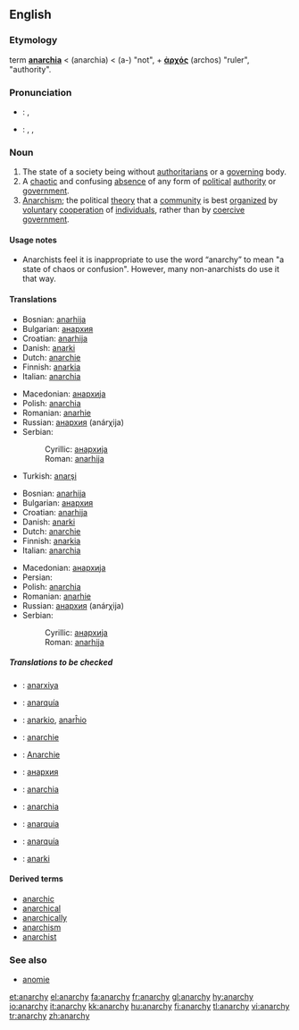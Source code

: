 {{rfc|the heat is now off. Time to clean up and unprotect}}
==English==
{{wikipedia}}

===Etymology===
{{NL.}} term '''[[anarchia]]''' < {{AGr.}} '''{{polytonic|[[ἀναρχία]]}}''' (anarchia) < '''{{polytonic|[[ἀν-]]}}''' (a-) "not", + '''[[ἀρχός]]''' (archos) "ruler", "authority".

===Pronunciation===
*{{italbrac|UK}}: {{IPA|/ˈænəki/}}, {{SAMPA|/"{n@ki/}}
*{{italbrac|US}}: {{AHD|ănʹər-kē}}, {{IPA|/ˈænɚki/}}, {{SAMPA|/"{n@`ki/}}

===Noun===
{{en-noun|anarchies|-}}

# The state of a society being without [[authoritarians]] or a [[govern]]ing body.
# A [[chaotic]] and confusing [[absence]] of any form of [[political]] [[authority]] or [[government]].
# [[anarchism|Anarchism]]; the political [[theory]] that a [[community]] is best [[organize|organized]] by [[voluntary]] [[cooperation]] of [[individual]]s, rather than by [[coercive]] [[government]]. 

====Usage notes====
*Anarchists feel it is inappropriate to use the word “anarchy” to mean "a state of chaos or confusion". However, many non-anarchists do use it that way.

{{seeCites}}

====Translations====
{{trans-top|absence of any form of political authority or government}}
*Bosnian: [[anarhija]] {{f}}
*Bulgarian: [[анархия]] {{f}}
*Croatian: [[anarhija]] {{f}}
*Danish: [[anarki]] {{g|Danish}}
*Dutch: [[anarchie]] {{f}}
*Finnish: [[anarkia]]
*Italian: [[anarchia]] {{f}}
{{trans-mid}}
*Macedonian: [[анархија]] {{f}}
*Polish: [[anarchia]]
*Romanian: [[anarhie]]
*Russian: [[анархия]] (anárχija) {{f}}
*Serbian:
*:Cyrillic: [[анархија]] {{f}}
*:Roman: [[anarhija]] {{f}}
*Turkish: [[anarşi]]
{{trans-bottom}}

{{trans-top|political disorder and confusion}}
*Bosnian: [[anarhija]] {{f}}
*Bulgarian: [[анархия]] {{f}}
*Croatian: [[anarhija]] {{f}}
*Danish: [[anarki]] {{g|Danish}}
*Dutch: [[anarchie]] {{f}}
*Finnish: [[anarkia]]
*Italian: [[anarchia]] {{f}}
{{trans-mid}}
*Macedonian: [[анархија]] {{f}}
*Persian: {{FAchar|[[هرج و مرج]]}}
*Polish: [[anarchia]]
*Romanian: [[anarhie]]
*Russian: [[анархия]] (anárχija) {{f}}
*Serbian:
*:Cyrillic: [[анархија]] {{f}}
*:Roman: [[anarhija]] {{f}}
{{trans-bottom}}

=====Translations to be checked=====
{{checktrans}}
*{{ttbc|Azerbaijani}}: [[anarxiya]]
*{{ttbc|Catalan}}: [[anarquía]] {{f}}
*{{ttbc|Esperanto}}: [[anarkio]], [[anarĥio]]
*{{ttbc|French}}: [[anarchie]] {{f}}
*{{ttbc|German}}: [[Anarchie]] {{f}}
*{{ttbc|Kyrgyz}}: [[анархия]]
*{{ttbc|Latin}}: [[anarchia]] {{f}}
*{{ttbc|Polish}}: [[anarchia]] {{f}}
*{{ttbc|Portuguese}}: [[anarquia]] {{f}}
*{{ttbc|Spanish}}: [[anarquía]] {{f}}
*{{ttbc|Swedish}}: [[anarki]] {{c}} {{g|Swedish}}

====Derived terms====
*[[anarchic]]
*[[anarchical]]
*[[anarchically]]
*[[anarchism]]
*[[anarchist]]

===See also===
*[[anomie]]

[[et:anarchy]]
[[el:anarchy]]
[[fa:anarchy]]
[[fr:anarchy]]
[[gl:anarchy]]
[[hy:anarchy]]
[[io:anarchy]]
[[it:anarchy]]
[[kk:anarchy]]
[[hu:anarchy]]
[[fi:anarchy]]
[[tl:anarchy]]
[[vi:anarchy]]
[[tr:anarchy]]
[[zh:anarchy]]